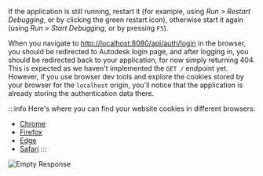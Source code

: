 If the application is still running, restart it (for example, using _Run > Restart Debugging_,
or by clicking the green restart icon), otherwise start it again (using _Run > Start Debugging_,
or by pressing `F5`).

When you navigate to [http://localhost:8080/api/auth/login](http://localhost:8080/api/auth/login)
in the browser, you should be redirected to Autodesk login page, and after logging in, you should
be redirected back to your application, for now simply returning 404. This is expected as we haven't
implemented the `GET /` endpoint yet. However, if you use browser dev tools and explore the cookies
stored by your browser for the `localhost` origin, you'll notice that the application is already
storing the authentication data there.

:::info
Here's where you can find your website cookies in different browsers:
- [Chrome](https://developer.chrome.com/docs/devtools/storage/sessionstorage/)
- [Firefox](https://developer.mozilla.org/en-US/docs/Tools/Storage_Inspector/Cookies)
- [Edge](https://docs.microsoft.com/en-us/microsoft-edge/devtools-guide-chromium/storage/cookies)
- [Safari](https://developer.apple.com/safari/tools/)
:::

![Empty Response](../../dotnet/auth/empty-response.png)
